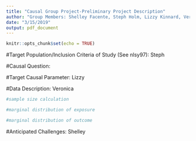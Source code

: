 ```yaml
---
title: "Causal Group Project-Preliminary Project Description"
author: "Group Members: Shelley Facente, Steph Holm, Lizzy Kinnard, Veronica Pear"
date: "3/15/2019"
output: pdf_document
---
```


```r
knitr::opts_chunk$set(echo = TRUE)
```

#Target Population/Inclusion Criteria of Study (See nlsy97): Steph


#Causal Question:  

#Target Causal Parameter: Lizzy

#Data Description: Veronica

```r
#sample size calculation

#marginal distribution of exposure

#marginal distribution of outcome
```


#Anticipated Challenges: Shelley